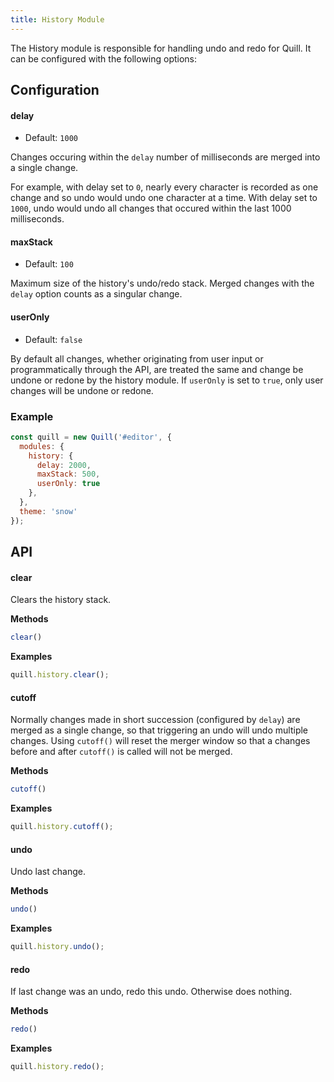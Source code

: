 ```yaml
---
title: History Module
---
```


The History module is responsible for handling undo and redo for Quill. It can be configured with the following options:

## Configuration

#### delay

- Default: `1000`

Changes occuring within the `delay` number of milliseconds are merged into a single change.

For example, with delay set to `0`, nearly every character is recorded as one change and so undo would undo one character at a time. With delay set to `1000`, undo would undo all changes that occured within the last 1000 milliseconds.

#### maxStack

- Default: `100`

Maximum size of the history's undo/redo stack. Merged changes with the `delay` option counts as a singular change.

#### userOnly

- Default: `false`

By default all changes, whether originating from user input or programmatically through the API, are treated the same and change be undone or redone by the history module. If `userOnly` is set to `true`, only user changes will be undone or redone.

### Example

```javascript
const quill = new Quill('#editor', {
  modules: {
    history: {
      delay: 2000,
      maxStack: 500,
      userOnly: true
    },
  },
  theme: 'snow'
});
```

## API

#### clear

Clears the history stack.

**Methods**

```js
clear()
```

**Examples**

```js
quill.history.clear();
```

#### cutoff

Normally changes made in short succession (configured by `delay`) are merged as a single change, so that triggering an undo will undo multiple changes. Using `cutoff()` will reset the merger window so that a changes before and after `cutoff()` is called will not be merged.

**Methods**

```js
cutoff()
```

**Examples**

```js
quill.history.cutoff();
```

#### undo

Undo last change.

**Methods**

```js
undo()
```

**Examples**

```js
quill.history.undo();
```

#### redo

If last change was an undo, redo this undo. Otherwise does nothing.

**Methods**

```js
redo()
```

**Examples**

```js
quill.history.redo();
```
